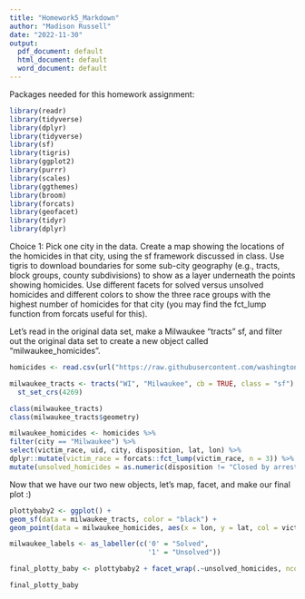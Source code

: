 ```yaml
---
title: "Homework5_Markdown"
author: "Madison Russell"
date: "2022-11-30"
output:
  pdf_document: default
  html_document: default
  word_document: default
---
```



Packages needed for this homework assignment: 

```r
library(readr)
library(tidyverse)
library(dplyr)
library(tidyverse)
library(sf)
library(tigris)
library(ggplot2)
library(purrr)
library(scales)
library(ggthemes)
library(broom)
library(forcats)
library(geofacet)
library(tidyr)
library(dplyr)
```

Choice 1: Pick one city in the data. Create a map showing the locations of the homicides in that city, using the sf framework discussed in class. Use tigris to download boundaries for some sub-city geography (e.g., tracts, block groups, county subdivisions) to show as a layer underneath the points showing homicides. Use different facets for solved versus unsolved homicides and different colors to show the three race groups with the highest number of homicides for that city (you may find the fct_lump function from forcats useful for this).


Let's read in the original data set, make a Milwaukee "tracts" sf, and filter out the original data set to create a new object called "milwaukee_homicides". 

```r
homicides <- read.csv(url("https://raw.githubusercontent.com/washingtonpost/data-homicides/master/homicide-data.csv"))

milwaukee_tracts <- tracts("WI", "Milwaukee", cb = TRUE, class = "sf") %>% st_as_sf(milwaukee_tracts, coords = c("lon", "lat")) %>% 
  st_set_crs(4269) 

class(milwaukee_tracts)
class(milwaukee_tracts$geometry)

milwaukee_homicides <- homicides %>% 
filter(city == "Milwaukee") %>% 
select(victim_race, uid, city, disposition, lat, lon) %>% 
dplyr::mutate(victim_race = forcats::fct_lump(victim_race, n = 3)) %>% 
mutate(unsolved_homicides = as.numeric(disposition != "Closed by arrest"))
```

Now that we have our two new objects, let's map, facet, and make our final plot :)

```r

plottybaby2 <- ggplot() + 
geom_sf(data = milwaukee_tracts, color = "black") + 
geom_point(data = milwaukee_homicides, aes(x = lon, y = lat, col = victim_race), size = .52) + labs(x = "Longitude", y = "Latitude", col = "Victim Race") + labs(x = "Longitude", y = "Latitude", col = "Victim Race") + theme_void()

milwaukee_labels <- as_labeller(c('0' = "Solved",
                                  '1' = "Unsolved"))

final_plotty_baby <- plottybaby2 + facet_wrap(.~unsolved_homicides, ncol = 2, labeller = milwaukee_labels) + ggtitle("Homicides in Milwaukee, WI") + theme(plot.title = element_text(hjust = .5))

final_plotty_baby
```
